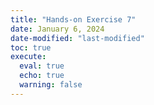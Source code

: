 ```yaml
---
title: "Hands-on Exercise 7"
date: January 6, 2024
date-modified: "last-modified"
toc: true
execute:
  eval: true
  echo: true
  warning: false
---
```


